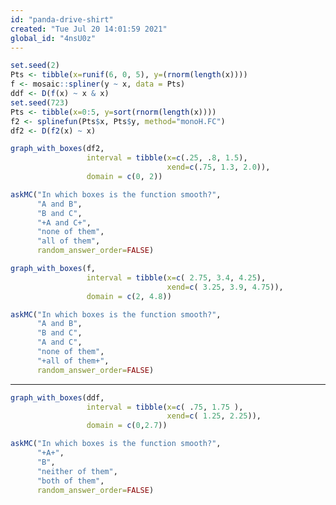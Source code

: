 ```yaml
---
id: "panda-drive-shirt"
created: "Tue Jul 20 14:01:59 2021"
global_id: "4nsU0z"
---
```



```r
set.seed(2)
Pts <- tibble(x=runif(6, 0, 5), y=(rnorm(length(x))))
f <- mosaic::spliner(y ~ x, data = Pts)
ddf <- D(f(x) ~ x & x)
set.seed(723)
Pts <- tibble(x=0:5, y=sort(rnorm(length(x))))
f2 <- splinefun(Pts$x, Pts$y, method="monoH.FC")
df2 <- D(f2(x) ~ x)
```

```r
graph_with_boxes(df2,
                 interval = tibble(x=c(.25, .8, 1.5),
                                   xend=c(.75, 1.3, 2.0)),
                 domain = c(0, 2))
```

```r
askMC("In which boxes is the function smooth?",
      "A and B",
      "B and C",
      "+A and C+",
      "none of them",
      "all of them",
      random_answer_order=FALSE)
```



```r
graph_with_boxes(f,
                 interval = tibble(x=c( 2.75, 3.4, 4.25),
                                   xend=c( 3.25, 3.9, 4.75)),
                 domain = c(2, 4.8))
```
```r
askMC("In which boxes is the function smooth?",
      "A and B",
      "B and C",
      "A and C",
      "none of them",
      "+all of them+",
      random_answer_order=FALSE)
```



-----



```r
graph_with_boxes(ddf,
                 interval = tibble(x=c( .75, 1.75 ),
                                   xend=c( 1.25, 2.25)),
                 domain = c(0,2.7))
```
```r
askMC("In which boxes is the function smooth?",
      "+A+",
      "B",
      "neither of them",
      "both of them",
      random_answer_order=FALSE)
```


